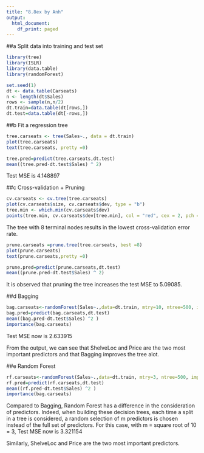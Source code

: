 ```yaml
---
title: "8.8ex by Anh"
output:
  html_document:
    df_print: paged
---
```

##a Split data into training and test set
```r
library(tree)
library(ISLR)
library(data.table)
library(randomForest)

set.seed(1)
dt <- data.table(Carseats)
n <- length(dt$Sales)
rows <- sample(n,n/2)
dt.train=data.table(dt[rows,])
dt.test=data.table(dt[-rows,])
```

##b Fit a regression tree
```r
tree.carseats <- tree(Sales~., data = dt.train)
plot(tree.carseats)
text(tree.carseats, pretty =0)
```

```r
tree.pred=predict(tree.carseats,dt.test)
mean((tree.pred-dt.test$Sales) ^ 2)
```
Test MSE is 4.148897 

##c Cross-validation + Pruning
```r
cv.carseats <- cv.tree(tree.carseats)
plot(cv.carseats$size, cv.carseats$dev, type = "b")
tree.min <- which.min(cv.carseats$dev)
points(tree.min, cv.carseats$dev[tree.min], col = "red", cex = 2, pch = 20)
```

The tree with 8 terminal nodes results in the lowest cross-validation error rate.

```r
prune.carseats =prune.tree(tree.carseats, best =8)
plot(prune.carseats)
text(prune.carseats,pretty =0)

prune.pred=predict(prune.carseats,dt.test)
mean((prune.pred-dt.test$Sales) ^ 2)
```

It is observed that pruning the tree increases the test MSE to 5.09085.

##d Bagging
```r
bag.carseats<-randomForest(Sales~.,data=dt.train, mtry=10, ntree=500, importance =TRUE)
bag.pred=predict(bag.carseats,dt.test)
mean((bag.pred-dt.test$Sales) ^2 )
importance(bag.carseats)
```
Test MSE now is 2.633915

From the output, we can see that ShelveLoc and Price are the two most important predictors and that Bagging improves the tree alot.

##e Random Forest 
```r
rf.carseats<-randomForest(Sales~.,data=dt.train, mtry=3, ntree=500, importance =TRUE)
rf.pred=predict(rf.carseats,dt.test)
mean((rf.pred-dt.test$Sales) ^2 )
importance(bag.carseats)
```

Compared to Bagging, Random Forest has a difference in the consideration of predictors. Indeed, when building these decision trees, each time a split in a tree is considered, a random selection of m predictors is chosen instead of the full set of predictors. For this case, with m = square root of 10 = 3, Test MSE now is 3.321154

Similarly, ShelveLoc and Price are the two most important predictors.